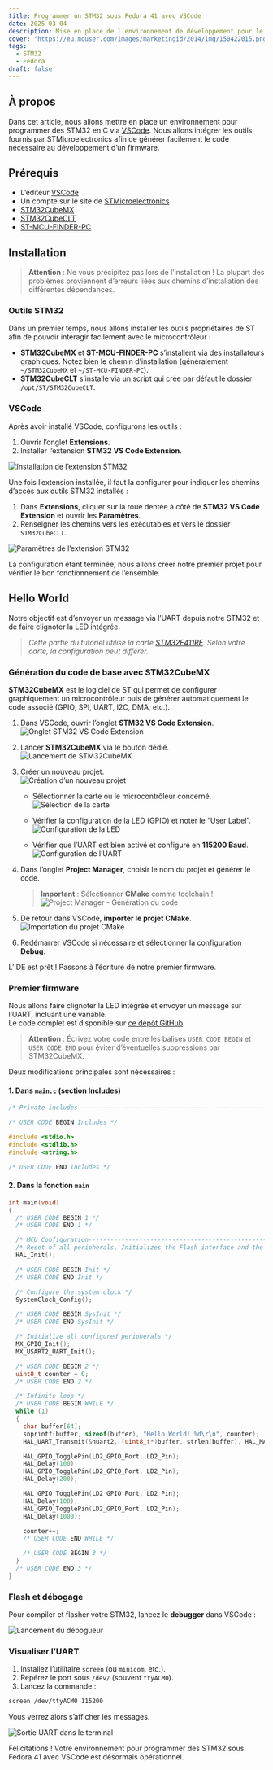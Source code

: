 ```yaml
---
title: Programmer un STM32 sous Fedora 41 avec VSCode
date: 2025-03-04
description: Mise en place de l’environnement de développement pour le STM32F411RE sous Linux (Fedora 41) avec Visual Studio Code
cover: "https://eu.mouser.com/images/marketingid/2014/img/150422015.png?v=042324.1135"
tags:
  - STM32
  - Fedora
draft: false
---
```


## À propos

Dans cet article, nous allons mettre en place un environnement pour programmer des STM32 en C via [VSCode](https://code.visualstudio.com/). Nous allons intégrer les outils fournis par STMicroelectronics afin de générer facilement le code nécessaire au développement d’un firmware.

## Prérequis

- L’éditeur [VSCode](https://code.visualstudio.com/)
- Un compte sur le site de [STMicroelectronics](https://www.st.com)
- [STM32CubeMX](https://www.st.com/en/development-tools/stm32cubemx.html)
- [STM32CubeCLT](https://www.st.com/en/development-tools/stm32cubeclt.html)
- [ST-MCU-FINDER-PC](https://www.st.com/en/development-tools/st-mcu-finder-pc.html)

## Installation

> **Attention** : Ne vous précipitez pas lors de l’installation ! La plupart des problèmes proviennent d’erreurs liées aux chemins d’installation des différentes dépendances.

### Outils STM32

Dans un premier temps, nous allons installer les outils propriétaires de ST afin de pouvoir interagir facilement avec le microcontrôleur :

- **STM32CubeMX** et **ST-MCU-FINDER-PC** s’installent via des installateurs graphiques. Notez bien le chemin d’installation (généralement `~/STM32CubeMX` et `~/ST-MCU-FINDER-PC`).
- **STM32CubeCLT** s’installe via un script qui crée par défaut le dossier `/opt/ST/STM32CubeCLT`.

### VSCode

Après avoir installé VSCode, configurons les outils :

1. Ouvrir l’onglet **Extensions**.
2. Installer l’extension **STM32 VS Code Extension**.

![Installation de l’extension STM32](../../images/565cda6a1352ebb74c1f97efc3d0f1c7_MD5.webp)

Une fois l’extension installée, il faut la configurer pour indiquer les chemins d’accès aux outils STM32 installés :

1. Dans **Extensions**, cliquer sur la roue dentée à côté de **STM32 VS Code Extension** et ouvrir les **Paramètres**.
2. Renseigner les chemins vers les exécutables et vers le dossier `STM32CubeCLT`.

![Paramètres de l’extension STM32](../../images/IMG_Programmer_un_STM32_sous_Fedora_41_avec_VSCode.png)

La configuration étant terminée, nous allons créer notre premier projet pour vérifier le bon fonctionnement de l’ensemble.

## Hello World

Notre objectif est d’envoyer un message via l’UART depuis notre STM32 et de faire clignoter la LED intégrée.

> *Cette partie du tutoriel utilise la carte [STM32F411RE](https://www.st.com/en/evaluation-tools/nucleo-f411re.html). Selon votre carte, la configuration peut différer.*

### Génération du code de base avec STM32CubeMX

**STM32CubeMX** est le logiciel de ST qui permet de configurer graphiquement un microcontrôleur puis de générer automatiquement le code associé (GPIO, SPI, UART, I2C, DMA, etc.).

1. Dans VSCode, ouvrir l’onglet **STM32 VS Code Extension**.  
   ![Onglet STM32 VS Code Extension](../../images/85d1b2484bc351e1ddb9969595ccfcf6_MD5.webp)

2. Lancer **STM32CubeMX** via le bouton dédié.  
   ![Lancement de STM32CubeMX](../../images/fe988d8c065be00f56923fec8f9de010_MD5.webp)

3. Créer un nouveau projet.  
   ![Création d’un nouveau projet](../../images/dad1056dd12d64d3da419120abf90026_MD5.webp)

   - Sélectionner la carte ou le microcontrôleur concerné.  
     ![Sélection de la carte](../../images/d97e0308efb265549dd2d49b6db77125_MD5.webp)

   - Vérifier la configuration de la LED (GPIO) et noter le “User Label”.  
     ![Configuration de la LED](../../images/f33b7af6c74c024efb1924b979d1152b_MD5.webp)

   - Vérifier que l’UART est bien activé et configuré en **115200 Baud**.  
     ![Configuration de l’UART](../../images/1b1634ca22f9d64a3e286ec4ebb61a0b_MD5.webp)

4. Dans l’onglet **Project Manager**, choisir le nom du projet et générer le code.  
   > **Important** : Sélectionner **CMake** comme toolchain !  
   ![Project Manager - Génération du code](../../images/38e1bcc86ec027345ccf54802b507a1a_MD5.webp)

5. De retour dans VSCode, **importer le projet CMake**.  
   ![Importation du projet CMake](../../images/6f0effcd4ef4d3a78261265f03e778d3_MD5.webp)

6. Redémarrer VSCode si nécessaire et sélectionner la configuration **Debug**.

L’IDE est prêt ! Passons à l’écriture de notre premier firmware.

### Premier firmware

Nous allons faire clignoter la LED intégrée et envoyer un message sur l’UART, incluant une variable.  
Le code complet est disponible sur [ce dépôt GitHub](https://github.com/Ery4z/Blog-STM32HelloWorld).

> **Attention** : Écrivez votre code entre les balises `USER CODE BEGIN` et `USER CODE END` pour éviter d’éventuelles suppressions par STM32CubeMX.

Deux modifications principales sont nécessaires :

#### 1. Dans `main.c` (section **Includes**)

```c
/* Private includes ----------------------------------------------------------*/

/* USER CODE BEGIN Includes */

#include <stdio.h>
#include <stdlib.h>
#include <string.h>

/* USER CODE END Includes */
```

#### 2. Dans la fonction `main`

```c
int main(void)
{
  /* USER CODE BEGIN 1 */
  /* USER CODE END 1 */

  /* MCU Configuration--------------------------------------------------------*/
  /* Reset of all peripherals, Initializes the Flash interface and the Systick. */
  HAL_Init();

  /* USER CODE BEGIN Init */
  /* USER CODE END Init */

  /* Configure the system clock */
  SystemClock_Config();

  /* USER CODE BEGIN SysInit */
  /* USER CODE END SysInit */

  /* Initialize all configured peripherals */
  MX_GPIO_Init();
  MX_USART2_UART_Init();

  /* USER CODE BEGIN 2 */
  uint8_t counter = 0;
  /* USER CODE END 2 */

  /* Infinite loop */
  /* USER CODE BEGIN WHILE */
  while (1)
  {
    char buffer[64];
    snprintf(buffer, sizeof(buffer), "Hello World! %d\r\n", counter);
    HAL_UART_Transmit(&huart2, (uint8_t*)buffer, strlen(buffer), HAL_MAX_DELAY);

    HAL_GPIO_TogglePin(LD2_GPIO_Port, LD2_Pin);
    HAL_Delay(100);
    HAL_GPIO_TogglePin(LD2_GPIO_Port, LD2_Pin);
    HAL_Delay(200);

    HAL_GPIO_TogglePin(LD2_GPIO_Port, LD2_Pin);
    HAL_Delay(100);
    HAL_GPIO_TogglePin(LD2_GPIO_Port, LD2_Pin);
    HAL_Delay(1000);

    counter++;
    /* USER CODE END WHILE */

    /* USER CODE BEGIN 3 */
  }
  /* USER CODE END 3 */
}
```

### Flash et débogage

Pour compiler et flasher votre STM32, lancez le **debugger** dans VSCode :

![Lancement du débogueur](../../images/03ad4d833cd46a328094ed00fc7ad68d_MD5.webp)

### Visualiser l’UART

1. Installez l’utilitaire `screen` (ou `minicom`, etc.).
2. Repérez le port sous `/dev/` (souvent `ttyACM0`).
3. Lancez la commande :

```bash
screen /dev/ttyACM0 115200
```

Vous verrez alors s’afficher les messages.

![Sortie UART dans le terminal](../../images/d50c96450533bb1c400e9639886e5d96_MD5.webp)

Félicitations ! Votre environnement pour programmer des STM32 sous Fedora 41 avec VSCode est désormais opérationnel.
```
